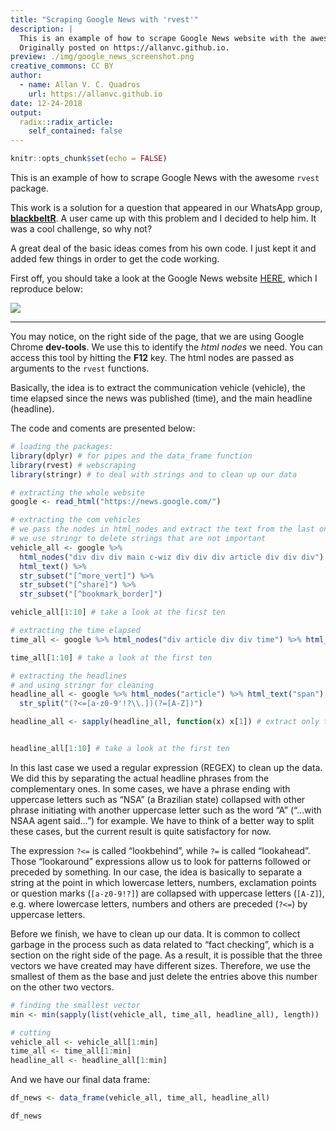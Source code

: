 ```yaml
---
title: "Scraping Google News with 'rvest'"
description: |
  This is an example of how to scrape Google News website with the awesome rvest package.
  Originally posted on https://allanvc.github.io.
preview: ./img/google_news_screenshot.png
creative_commons: CC BY
author:
  - name: Allan V. C. Quadros
    url: https://allanvc.github.io
date: 12-24-2018
output:
  radix::radix_article:
    self_contained: false
---
```


```r
knitr::opts_chunk$set(echo = FALSE)
```

This is an example of how to scrape Google News with the awesome `rvest` package. 

This work is a solution for a question that appeared in our WhatsApp group, [**blackbeltR**](https://www.blackbeltR.com.br){target="_blank"}. A user came up with this problem and I decided to help him. It was a cool challenge, so why not?

A great deal of the basic ideas comes from his own code. I just kept it and added few things in order to get the code working. 

First off, you should take a look at the Google News website [HERE](https://news.google.com/){target="_blank"}, which I reproduce below:

<!-- criamos uma pasta /img em /_post/nome_do_post/ -> essa eh o diretorio raiz do post  -->
  
![](./img/google_news_screenshot.png)

---

You may notice, on the right side of the page, that we are using Google Chrome **dev-tools**. We use this to identify the *html nodes* we need. You can access this tool by hitting the **F12** key. The html nodes are passed as arguments to the `rvest` functions.

Basically, the idea is to extract the communication vehicle (vehicle), the time elapsed since the news was published (time), and the main headline (headline).

The code and coments are presented below: 

```r
# loading the packages:
library(dplyr) # for pipes and the data_frame function
library(rvest) # webscraping
library(stringr) # to deal with strings and to clean up our data
```


```r
# extracting the whole website
google <- read_html("https://news.google.com/")
```


```r
# extracting the com vehicles
# we pass the nodes in html_nodes and extract the text from the last one 
# we use stringr to delete strings that are not important
vehicle_all <- google %>% 
  html_nodes("div div div main c-wiz div div div article div div div") %>% 
  html_text() %>%
  str_subset("[^more_vert]") %>%
  str_subset("[^share]") %>%
  str_subset("[^bookmark_border]")

vehicle_all[1:10] # take a look at the first ten

```



```r
# extracting the time elapsed
time_all <- google %>% html_nodes("div article div div time") %>% html_text()

time_all[1:10] # take a look at the first ten
```


```r
# extracting the headlines
# and using stringr for cleaning
headline_all <- google %>% html_nodes("article") %>% html_text("span") %>%
  str_split("(?<=[a-z0-9'!?\\.])(?=[A-Z])")

headline_all <- sapply(headline_all, function(x) x[1]) # extract only the first elements


headline_all[1:10] # take a look at the first ten
```

In this last case we used a regular expression (REGEX) to clean up the data. We did this by separating the actual headline phrases from the complementary ones. In some cases, we have a phrase ending with uppercase letters such as "NSA" (a Brazilian state) collapsed with other phrase initiating with another uppercase letter such as the word "A" ("...with NSAA agent said...") for example. We have to think of a better way to split these cases, but the current result is quite satisfactory for now. 

The expression `?<=` is called "lookbehind", while `?=` is called "lookahead". Those "lookaround" expressions allow us to look for patterns followed or preceded by something. In our case, the idea is basically to separate a string at the point in which lowercase letters, numbers, exclamation points or question marks (`[a-z0-9!?]`) are collapsed with uppercase letters (`[A-Z]`), e.g. where lowercase letters, numbers and others are preceded (`?<=`) by uppercase letters.

Before we finish, we have to clean up our data. It is common to collect garbage in the process such as data related to "fact checking", which is a section on the right side of the page. As a result, it is possible that the three vectors we have created may have different sizes. Therefore, we use the smallest of them as the base and just delete the entries above this number on the other two vectors.

```r
# finding the smallest vector
min <- min(sapply(list(vehicle_all, time_all, headline_all), length))

# cutting
vehicle_all <- vehicle_all[1:min]
time_all <- time_all[1:min]
headline_all <- headline_all[1:min]

```


And we have our final data frame:

```r

df_news <- data_frame(vehicle_all, time_all, headline_all)

df_news
```
